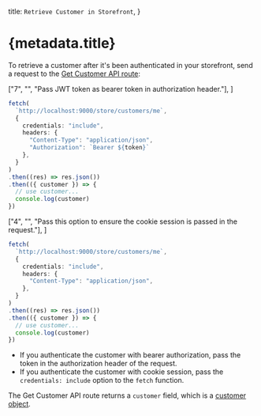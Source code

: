 
  title: `Retrieve Customer in Storefront`,
}

# {metadata.title}

To retrieve a customer after it's been authenticated in your storefront, send a request to the [Get Customer API route](!api!/store#customers_getcustomersme):

<CodeTabs group="authenticated-request">
  <CodeTab label="Using Bearer Token" value="bearer">

  ["7", "", "Pass JWT token as bearer token in authorization header."],
]

  ```ts highlights={bearerHighlights}
  fetch(
    `http://localhost:9000/store/customers/me`,
    {
      credentials: "include",
      headers: {
        "Content-Type": "application/json",
        "Authorization": `Bearer ${token}`
      },
    }
  )
  .then((res) => res.json())
  .then(({ customer }) => {
    // use customer...
    console.log(customer)
  })
  ```

  </CodeTab>
  <CodeTab label="Using Cookie Session" value="session">

  ["4", "", "Pass this option to ensure the cookie session is passed in the request."],
]

  ```ts highlights={sessionHighlights}
  fetch(
    `http://localhost:9000/store/customers/me`,
    {
      credentials: "include",
      headers: {
        "Content-Type": "application/json",
      },
    }
  )
  .then((res) => res.json())
  .then(({ customer }) => {
    // use customer...
    console.log(customer)
  })
  ```

  </CodeTab>
</CodeTabs>

- If you authenticate the customer with bearer authorization, pass the token in the authorization header of the request.
- If you authenticate the customer with cookie session, pass the `credentials: include` option to the `fetch` function.

The Get Customer API route returns a `customer` field, which is a [customer object](!api!/store#customers_customer_schema).
